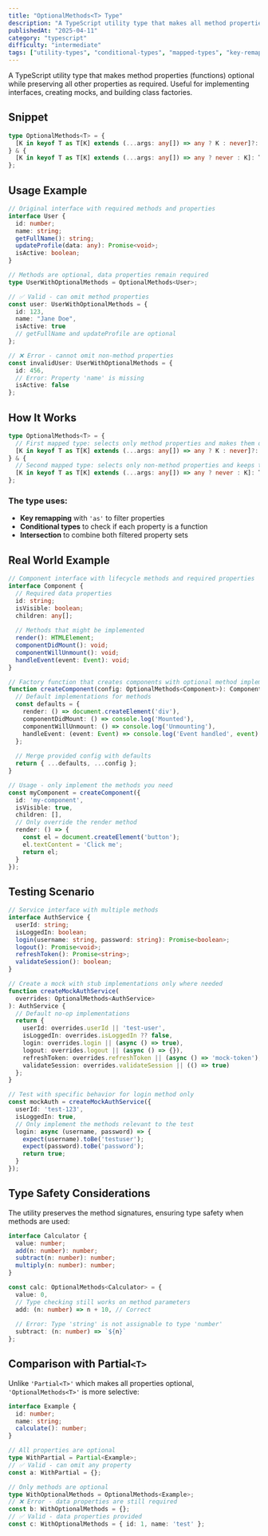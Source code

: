 ```yaml
---
title: "OptionalMethods<T> Type"
description: "A TypeScript utility type that makes all method properties optional while keeping data properties required"
publishedAt: "2025-04-11"
category: "typescript"
difficulty: "intermediate"
tags: ["utility-types", "conditional-types", "mapped-types", "key-remapping"]
---
```


A TypeScript utility type that makes method properties (functions) optional while preserving all other properties as required. Useful for implementing interfaces, creating mocks, and building class factories.

## Snippet

```ts
type OptionalMethods<T> = {
  [K in keyof T as T[K] extends (...args: any[]) => any ? K : never]?: T[K];
} & {
  [K in keyof T as T[K] extends (...args: any[]) => any ? never : K]: T[K];
};
```

## Usage Example

```ts
// Original interface with required methods and properties
interface User {
  id: number;
  name: string;
  getFullName(): string;
  updateProfile(data: any): Promise<void>;
  isActive: boolean;
}

// Methods are optional, data properties remain required
type UserWithOptionalMethods = OptionalMethods<User>;

// ✅ Valid - can omit method properties
const user: UserWithOptionalMethods = {
  id: 123,
  name: "Jane Doe",
  isActive: true
  // getFullName and updateProfile are optional
};

// ❌ Error - cannot omit non-method properties
const invalidUser: UserWithOptionalMethods = {
  id: 456,
  // Error: Property 'name' is missing
  isActive: false
};
```

## How It Works

```ts
type OptionalMethods<T> = {
  // First mapped type: selects only method properties and makes them optional
  [K in keyof T as T[K] extends (...args: any[]) => any ? K : never]?: T[K];
} & {
  // Second mapped type: selects only non-method properties and keeps them required
  [K in keyof T as T[K] extends (...args: any[]) => any ? never : K]: T[K];
};
```

### The type uses:
- **Key remapping** with `'as'` to filter properties
- **Conditional types** to check if each property is a function
- **Intersection** to combine both filtered property sets

## Real World Example

```ts
// Component interface with lifecycle methods and required properties
interface Component {
  // Required data properties
  id: string;
  isVisible: boolean;
  children: any[];
  
  // Methods that might be implemented
  render(): HTMLElement;
  componentDidMount(): void;
  componentWillUnmount(): void;
  handleEvent(event: Event): void;
}

// Factory function that creates components with optional method implementations
function createComponent(config: OptionalMethods<Component>): Component {
  // Default implementations for methods
  const defaults = {
    render: () => document.createElement('div'),
    componentDidMount: () => console.log('Mounted'),
    componentWillUnmount: () => console.log('Unmounting'),
    handleEvent: (event: Event) => console.log('Event handled', event)
  };
  
  // Merge provided config with defaults
  return { ...defaults, ...config };
}

// Usage - only implement the methods you need
const myComponent = createComponent({
  id: 'my-component',
  isVisible: true,
  children: [],
  // Only override the render method
  render: () => {
    const el = document.createElement('button');
    el.textContent = 'Click me';
    return el;
  }
});
```

## Testing Scenario

```ts
// Service interface with multiple methods
interface AuthService {
  userId: string;
  isLoggedIn: boolean;
  login(username: string, password: string): Promise<boolean>;
  logout(): Promise<void>;
  refreshToken(): Promise<string>;
  validateSession(): boolean;
}

// Create a mock with stub implementations only where needed
function createMockAuthService(
  overrides: OptionalMethods<AuthService>
): AuthService {
  // Default no-op implementations
  return {
    userId: overrides.userId || 'test-user',
    isLoggedIn: overrides.isLoggedIn ?? false,
    login: overrides.login || (async () => true),
    logout: overrides.logout || (async () => {}),
    refreshToken: overrides.refreshToken || (async () => 'mock-token'),
    validateSession: overrides.validateSession || (() => true)
  };
}

// Test with specific behavior for login method only
const mockAuth = createMockAuthService({
  userId: 'test-123',
  isLoggedIn: true,
  // Only implement the methods relevant to the test
  login: async (username, password) => {
    expect(username).toBe('testuser');
    expect(password).toBe('password');
    return true;
  }
});
```

## Type Safety Considerations

The utility preserves the method signatures, ensuring type safety when methods are used:

```ts
interface Calculator {
  value: number;
  add(n: number): number;
  subtract(n: number): number;
  multiply(n: number): number;
}

const calc: OptionalMethods<Calculator> = {
  value: 0,
  // Type checking still works on method parameters
  add: (n: number) => n + 10, // Correct
  
  // Error: Type 'string' is not assignable to type 'number'
  subtract: (n: number) => `${n}` 
};
```

## Comparison with Partial`<T>`

Unlike `'Partial<T>'` which makes all properties optional, `'OptionalMethods<T>'` is more selective:

```ts
interface Example {
  id: number;
  name: string;
  calculate(): number;
}

// All properties are optional
type WithPartial = Partial<Example>;
// ✅ Valid - can omit any property
const a: WithPartial = {}; 

// Only methods are optional
type WithOptionalMethods = OptionalMethods<Example>;
// ❌ Error - data properties are still required
const b: WithOptionalMethods = {}; 
// ✅ Valid - data properties provided
const c: WithOptionalMethods = { id: 1, name: 'test' };
```

